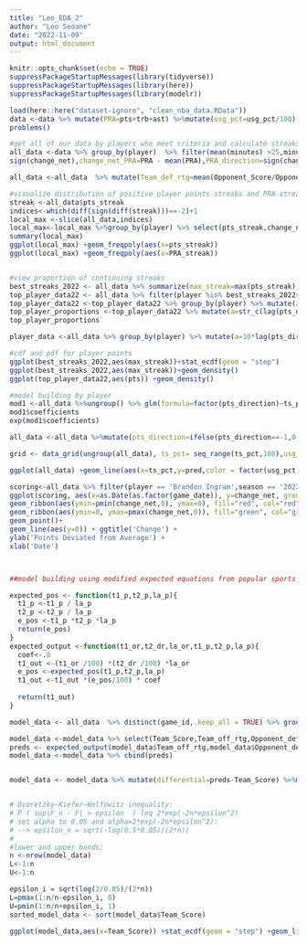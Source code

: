 ```yaml
---
title: "Leo_EDA_2"
author: "Leo Seoane"
date: "2022-11-09"
output: html_document
---
```




```r
knitr::opts_chunk$set(echo = TRUE)
suppressPackageStartupMessages(library(tidyverse))
suppressPackageStartupMessages(library(here))
suppressPackageStartupMessages(library(modelr))
```
```r
load(here::here("dataset-ignore", "clean_nba_data.RData"))
data <-data %>% mutate(PRA=pts+trb+ast) %>%mutate(usg_pct=usg_pct/100)
problems()

```

```r
#get all of our data by players who meet criteria and calculate streaks
all_data <-data %>% group_by(player)  %>% filter(mean(minutes) >25,minutes >15) %>% mutate(change_net = pts - mean(pts),pts_direction  = 
sign(change_net),change_net_PRA=PRA - mean(PRA),PRA_direction=sign(change_net_PRA)) %>%mutate(pts_streak=ave(pts_direction, cumsum(pts_direction==-1), FUN = seq_along) - 1,PRA_streak=ave(PRA_direction, cumsum(PRA_direction==-1), FUN = seq_along) - 1)

all_data <-all_data  %>% mutate(Team_def_rtg=mean(Opponent_Score/Opponent_pace *100), Opponent_def_rtg=mean(Team_Score/Team_pace *100))

#visualize distribution of positive player points streaks and PRA streaks
streak <-all_data$pts_streak
indices<-which(diff(sign(diff(streak)))==-2)+1
local_max <-slice(all_data,indices)
local_max<-local_max %>%group_by(player) %>% select(pts_streak,change_net,change_net_PRA,PRA_streak) %>%filter(pts_streak >0,PRA_streak >0)
summary(local_max)
ggplot(local_max) +geom_freqpoly(aes(x=pts_streak))
ggplot(local_max) +geom_freqpoly(aes(x=PRA_streak))


#view proportion of continuing streaks
best_streaks_2022 <- all_data %>% summarize(max_streak=max(pts_streak)) %>% arrange(desc(max_streak)) %>%head(10)
top_player_data22 <- all_data %>% filter(player %in% best_streaks_2022$player) %>%mutate(pts_direction=ifelse(pts_direction==-1,0,1))
top_player_data22 <-top_player_data22 %>% group_by(player) %>% mutate(a=10*lag(pts_direction)+pts_direction) %>%ungroup() 
top_player_proportions <-top_player_data22 %>% mutate(a=str_c(lag(pts_direction),pts_direction,sep = ',')) %>% count(a) %>% group_by(a)
top_player_proportions

player_data <-all_data %>% group_by(player) %>% mutate(a=10*lag(pts_direction)+pts_direction)%>% mutate(a=str_c(lag(pts_direction),pts_direction,sep = ',')) %>% count(a) %>% group_by(a) %>% mutate(prop=cumsum(a))

#cdf and pdf for player points
ggplot(best_streaks_2022,aes(max_streak))+stat_ecdf(geom = "step")
ggplot(best_streaks_2022,aes(max_streak))+geom_density()
ggplot(top_player_data22,aes(pts)) +geom_density()

#model building by player
mod1 <-all_data %>%ungroup() %>% glm(formula=factor(pts_direction)~ts_pct+usg_pct+usg_pct:ts_pct,family=binomial())
mod1$coefficients
exp(mod1$coefficients)

all_data <-all_data %>%mutate(pts_direction=ifelse(pts_direction==-1,0,1))

grid <- data_grid(ungroup(all_data), ts_pct= seq_range(ts_pct,100),usg_pct= seq_range(usg_pct,5)) %>% add_predictions(mod1, type = "response" )

ggplot(all_data) +geom_line(aes(x=ts_pct,y=pred,color = factor(usg_pct)),data=grid)

scoring<-all_data %>% filter(player == 'Brandon Ingram',season == '2022') %>%select(change_net,game_date)
ggplot(scoring, aes(x=as.Date(as.factor(game_date)), y=change_net, group=1)) +
geom_ribbon(aes(ymin=pmin(change_net,0), ymax=0), fill="red", col="red", alpha=0.5) +
geom_ribbon(aes(ymin=0, ymax=pmax(change_net,0)), fill="green", col="green", alpha=0.5) +
geom_point()+
geom_line(aes(y=0)) + ggtitle('Change') +
ylab('Points Deviated from Average') +
xlab('Date')



##model building using modified expected equations from popular sports model maker Ken Pomeroy

expected_pos <- function(t1_p,t2_p,la_p){
  t1_p <-t1_p / la_p
  t2_p <-t2_p / la_p
  e_pos <-t1_p *t2_p *la_p
  return(e_pos)
}
expected_output <-function(t1_or,t2_dr,la_or,t1_p,t2_p,la_p){
  coef<-.8
  t1_out <-(t1_or /100) *(t2_dr /100) *la_or
  e_pos <-expected_pos(t1_p,t2_p,la_p)
  t1_out <-t1_out *(e_pos/100) * coef
  
  return(t1_out)
}

model_data <- all_data  %>% distinct(game_id,.keep_all = TRUE) %>% group_by(Team_Abbrev) %>% mutate(Team_def_rtg=mean(Opponent_Score/Opponent_pace *100), Opponent_def_rtg=mean(Team_Score/Team_pace *100)) %>%ungroup() %>%mutate(la_pace=mean(Team_pace),la_or=mean(Team_off_rtg))

model_data <-model_data %>% select(Team_Score,Team_off_rtg,Opponent_def_rtg,la_or,Team_pace,Opponent_pace,la_pace)
preds <- expected_output(model_data$Team_off_rtg,model_data$Opponent_def_rtg,model_data$la_or,model_data$Team_pace,model_data$Opponent_pace,model_data$la_pace)
model_data <-model_data %>% cbind(preds) 


model_data <- model_data %>% mutate(differential=preds-Team_Score) %>%mutate(z_score=(Team_Score-mean(Team_Score))/sd(Team_Score)) %>%mutate(probability=pnorm(z_score,mean=0,sd=1))


# Dvoretzky–Kiefer–Wolfowitz inequality:
# P ( sup|F_n - F| > epsilon  ) leq 2*exp(-2n*epsilon^2)
# set alpha to 0.05 and alpha=2*exp(-2n*epsilon^2):
# --> epsilon_n = sqrt(-log(0.5*0.05)/(2*n))
#
#lower and upper bands:
n <-nrow(model_data)
L<-1:n
U<-1:n

epsilon_i = sqrt(log(2/0.05)/(2*n))
L=pmax(1:n/n-epsilon_i, 0)
U=pmin(1:n/n+epsilon_i, 1)
sorted_model_data <- sort(model_data$Team_Score)

ggplot(model_data,aes(x=Team_Score)) +stat_ecdf(geom = "step") +geom_line(aes(x=sorted_model_data,y= U, color="blue")) +geom_line(aes(x=sorted_model_data,y=L, color="r"))

```